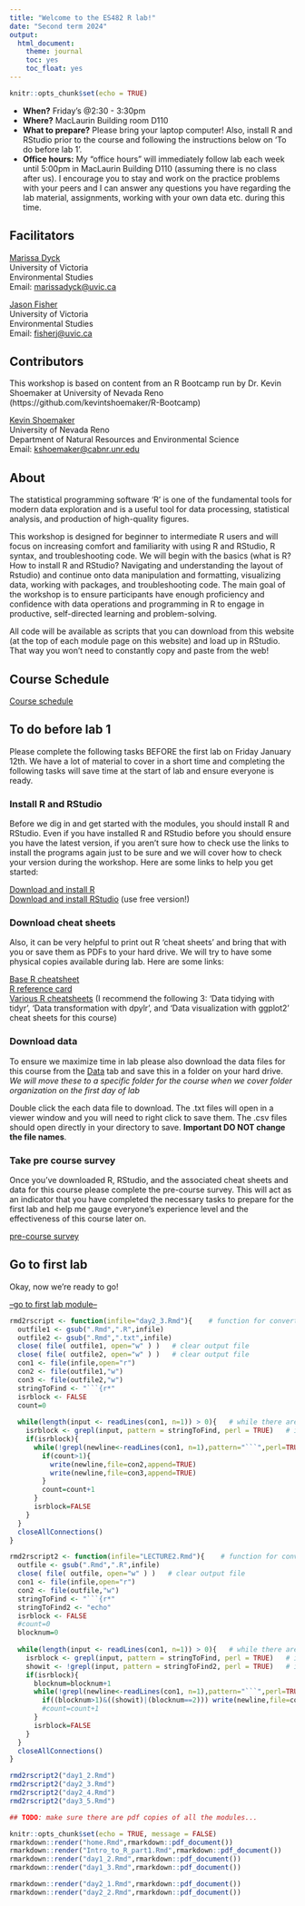 ```yaml
---
title: "Welcome to the ES482 R lab!"
date: "Second term 2024"
output:
  html_document:
    theme: journal
    toc: yes
    toc_float: yes
---
```


```r
knitr::opts_chunk$set(echo = TRUE)
```

 * **When?** Friday's @2:30 - 3:30pm
 * **Where?** MacLaurin Building room D110
 * **What to prepare?** Please bring your laptop computer! Also, install R and RStudio prior to the course and following the instructions below on 'To do before lab 1'.    
 * **Office hours:** My "office hours" will immediately follow lab each week until 5:00pm in MacLaurin Building D110 (assuming there is no class after us). I encourage you to stay and work on the practice problems with your peers and I can answer any questions you have regarding the lab material, assignments, working with your own data etc. during this time.   
 
## Facilitators
[Marissa Dyck](https://github.com/marissadyck)  
University of Victoria    
Environmental Studies     
Email: [marissadyck@uvic.ca](mailto:marissadyck@uvic.ca)   

[Jason Fisher](http://www.acmelab.ca/the-lab.html)  
University of Victoria    
Environmental Studies   
Email: [fisherj@uvic.ca](mailto:fisherj@uvic.ca)   

## Contributors
This workshop is based on content from an R Bootcamp run by Dr. Kevin Shoemaker at University of Nevada Reno (https://github.com/kevintshoemaker/R-Bootcamp)

[Kevin Shoemaker](http://naes.unr.edu/shoemaker/)	
University of Nevada Reno  
Department of Natural Resources and Environmental Science       
Email: [kshoemaker@cabnr.unr.edu](mailto:kshoemaker@cabnr.unr.edu)

## About

The statistical programming software 'R' is one of the fundamental tools for modern data exploration and is a useful tool for data processing, statistical analysis,  and production of high-quality figures. 

This workshop is designed for beginner to intermediate R users and will focus on increasing comfort and familiarity with using R and RStudio, R syntax, and troubleshooting code. We will begin with the basics (what is R? How to install R and RStudio? Navigating and understanding the layout of Rstudio) and continue onto data manipulation and formatting, visualizing data, working with packages, and troubleshooting code. The main goal of the workshop is to ensure participants have enough proficiency and confidence with data operations and programming in R to engage in productive, self-directed learning and problem-solving.  

All code will be available as scripts that you can download from this website (at the top of each module page on this website) and load up in RStudio. That way you won't need to constantly copy and paste from the web!  

## Course Schedule

[Course schedule](images/ES482_class_schedule.xlsx)

## To do before lab 1

Please complete the following tasks BEFORE the first lab on Friday January 12th. We have a lot of material to cover in a short time and completing the following tasks will save time at the start of lab and ensure everyone is ready.

### Install R and RStudio

Before we dig in and get started with the modules, you should install R and RStudio. Even if you have installed R and RStudio before you should ensure you have the latest version, if you aren't sure how to check use the links to install the programs again just to be sure and we will cover how to check your version during the workshop. Here are some links to help you get started:

[Download and install R](https://cran.r-project.org/)        
[Download and install RStudio](https://www.rstudio.com/products/rstudio/download/)    (use free version!)      


### Download cheat sheets
Also, it can be very helpful to print out R 'cheat sheets' and bring that with you or save them as PDFs to your hard drive. We will try to have some physical copies available during lab. Here are some links:

[Base R cheatsheet](https://iqss.github.io/dss-workshops/R/Rintro/base-r-cheat-sheet.pdf)           
[R reference card](https://cran.r-project.org/doc/contrib/Short-refcard.pdf)  
[Various R cheatsheets](https://posit.co/resources/cheatsheets/?type=posit-cheatsheets&_page=2/) (I recommend the following 3: 'Data tidying with tidyr', 'Data transformation with dpylr', and 'Data visualization with ggplot2' cheat sheets for this course)

### Download data

To ensure we maximize time in lab please also download the data files for this course from the [Data](data.html) tab and save this in a folder on your hard drive. *We will move these to a specific folder for the course when we cover folder organization on the first day of lab*

Double click the each data file to download. The .txt files will open in a viewer window and you will need to right click to save them. The .csv files should open directly in your directory to save. **Important DO NOT change the file names**.

### Take pre course survey

Once you've downloaded R, RStudio, and the associated cheat sheets and data for this course please complete the pre-course survey. This will act as an indicator that you have completed the necessary tasks to prepare for the first lab and help me gauge everyone's experience level and the effectiveness of this course later on.

[pre-course survey](https://qfreeaccountssjc1.az1.qualtrics.com/jfe/form/SV_bOcrXH4CuosgK7s)


## Go to first lab

Okay, now we're ready to go!


[--go to first lab module--](day1_1.html)


```r
rmd2rscript <- function(infile="day2_3.Rmd"){    # function for converting markdown to scripts
  outfile1 <- gsub(".Rmd",".R",infile)
  outfile2 <- gsub(".Rmd",".txt",infile)
  close( file( outfile1, open="w" ) )   # clear output file
  close( file( outfile2, open="w" ) )   # clear output file
  con1 <- file(infile,open="r")
  con2 <- file(outfile1,"w")
  con3 <- file(outfile2,"w")
  stringToFind <- "```{r*"
  isrblock <- FALSE
  count=0
  
  while(length(input <- readLines(con1, n=1)) > 0){   # while there are still lines to be read
    isrblock <- grepl(input, pattern = stringToFind, perl = TRUE)   # is it the start of an R block?
    if(isrblock){
      while(!grepl(newline<-readLines(con1, n=1),pattern="```",perl=TRUE)){
        if(count>1){
          write(newline,file=con2,append=TRUE)
          write(newline,file=con3,append=TRUE)
        }
        count=count+1
      }
      isrblock=FALSE
    }
  }
  closeAllConnections()
}

rmd2rscript2 <- function(infile="LECTURE2.Rmd"){    # function for converting markdown to scripts
  outfile <- gsub(".Rmd",".R",infile)
  close( file( outfile, open="w" ) )   # clear output file
  con1 <- file(infile,open="r")
  con2 <- file(outfile,"w")
  stringToFind <- "```{r*"
  stringToFind2 <- "echo"
  isrblock <- FALSE
  #count=0
  blocknum=0
  
  while(length(input <- readLines(con1, n=1)) > 0){   # while there are still lines to be read
    isrblock <- grepl(input, pattern = stringToFind, perl = TRUE)   # is it the start of an R block?
    showit <- !grepl(input, pattern = stringToFind2, perl = TRUE)   # is it hidden (echo=FALSE)
    if(isrblock){
      blocknum=blocknum+1
      while(!grepl(newline<-readLines(con1, n=1),pattern="```",perl=TRUE)){
        if((blocknum>1)&((showit)|(blocknum==2))) write(newline,file=con2,append=TRUE)
        #count=count+1
      }
      isrblock=FALSE
    }
  }
  closeAllConnections()
}

```


```r

rmd2rscript2("day1_2.Rmd")
rmd2rscript2("day2_3.Rmd")
rmd2rscript2("day2_4.Rmd")
rmd2rscript2("day3_5.Rmd")

## TODO: make sure there are pdf copies of all the modules... 

knitr::opts_chunk$set(echo = TRUE, message = FALSE)
rmarkdown::render("home.Rmd",rmarkdown::pdf_document())
rmarkdown::render("Intro_to_R_part1.Rmd",rmarkdown::pdf_document())
rmarkdown::render("day1_2.Rmd",rmarkdown::pdf_document())
rmarkdown::render("day1_3.Rmd",rmarkdown::pdf_document())

rmarkdown::render("day2_1.Rmd",rmarkdown::pdf_document())
rmarkdown::render("day2_2.Rmd",rmarkdown::pdf_document())

```




